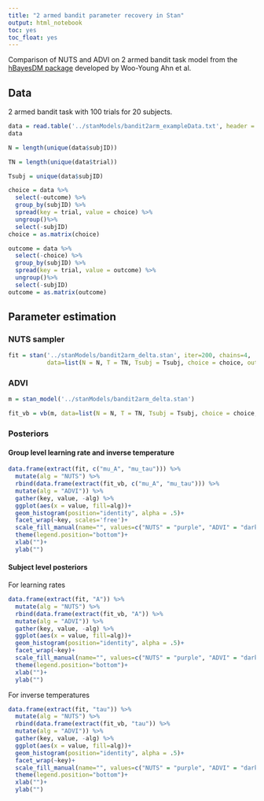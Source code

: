 ```yaml
---
title: "2 armed bandit parameter recovery in Stan"
output: html_notebook
toc: yes
toc_float: yes
---
```


Comparison of NUTS and ADVI on 2 armed bandit task model from the [hBayesDM package](https://ccs-lab.github.io/hBayesDM/articles/getting_started.html) developed by Woo-Young Ahn et al. 

## Data

2 armed bandit task with 100 trials for 20 subjects.

```r
data = read.table('../stanModels/bandit2arm_exampleData.txt', header = T)
data
```
```r
N = length(unique(data$subjID))

TN = length(unique(data$trial))

Tsubj = unique(data$subjID)

choice = data %>%
  select(-outcome) %>%
  group_by(subjID) %>%
  spread(key = trial, value = choice) %>%
  ungroup()%>%
  select(-subjID)
choice = as.matrix(choice)

outcome = data %>%
  select(-choice) %>%
  group_by(subjID) %>%
  spread(key = trial, value = outcome) %>%
  ungroup()%>%
  select(-subjID)
outcome = as.matrix(outcome)

```

## Parameter estimation 

### NUTS sampler

```r
fit = stan('../stanModels/bandit2arm_delta.stan', iter=200, chains=4, 
           data=list(N = N, T = TN, Tsubj = Tsubj, choice = choice, outcome = outcome))
```

### ADVI

```r
m = stan_model('../stanModels/bandit2arm_delta.stan')
```

```r
fit_vb = vb(m, data=list(N = N, T = TN, Tsubj = Tsubj, choice = choice, outcome = outcome))
```

### Posteriors

#### Group level learning rate and inverse temperature

```r
data.frame(extract(fit, c("mu_A", "mu_tau"))) %>%
  mutate(alg = "NUTS") %>%
  rbind(data.frame(extract(fit_vb, c("mu_A", "mu_tau"))) %>%
  mutate(alg = "ADVI")) %>%
  gather(key, value, -alg) %>%
  ggplot(aes(x = value, fill=alg))+
  geom_histogram(position="identity", alpha = .5)+
  facet_wrap(~key, scales='free')+
  scale_fill_manual(name="", values=c("NUTS" = "purple", "ADVI" = "dark green"))+
  theme(legend.position="bottom")+
  xlab("")+
  ylab("")
```
#### Subject level posteriors

For learning rates

```r
data.frame(extract(fit, "A")) %>%
  mutate(alg = "NUTS") %>%
  rbind(data.frame(extract(fit_vb, "A")) %>%
  mutate(alg = "ADVI")) %>%
  gather(key, value, -alg) %>%
  ggplot(aes(x = value, fill=alg))+
  geom_histogram(position="identity", alpha = .5)+
  facet_wrap(~key)+
  scale_fill_manual(name="", values=c("NUTS" = "purple", "ADVI" = "dark green"))+
  theme(legend.position="bottom")+
  xlab("")+
  ylab("")
```
For inverse temperatures

```r
data.frame(extract(fit, "tau")) %>%
  mutate(alg = "NUTS") %>%
  rbind(data.frame(extract(fit_vb, "tau")) %>%
  mutate(alg = "ADVI")) %>%
  gather(key, value, -alg) %>%
  ggplot(aes(x = value, fill=alg))+
  geom_histogram(position="identity", alpha = .5)+
  facet_wrap(~key)+
  scale_fill_manual(name="", values=c("NUTS" = "purple", "ADVI" = "dark green"))+
  theme(legend.position="bottom")+
  xlab("")+
  ylab("")
```
